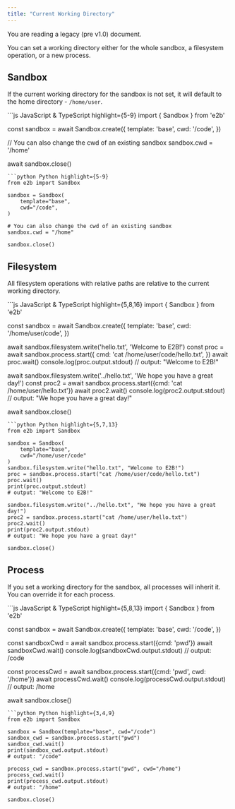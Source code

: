 ```yaml
---
title: "Current Working Directory"
---
```


<Callout icon="circle-exclamation" color="#ff8800" iconType="regular">You are reading a legacy (pre v1.0) document.</Callout>


You can set a working directory either for the whole sandbox, a filesystem operation, or a new process.

## Sandbox

If the current working directory for the sandbox is not set, it will default to the home directory - `/home/user`.

<CodeGroup>
```js JavaScript & TypeScript highlight={5-9}
import { Sandbox } from 'e2b'

const sandbox = await Sandbox.create({
  template: 'base',
  cwd: '/code',
})

// You can also change the cwd of an existing sandbox
sandbox.cwd = '/home'

await sandbox.close()
```
```python Python highlight={5-9}
from e2b import Sandbox

sandbox = Sandbox(
    template="base",
    cwd="/code",
)

# You can also change the cwd of an existing sandbox
sandbox.cwd = "/home"

sandbox.close()
```
</CodeGroup>

## Filesystem

All filesystem operations with relative paths are relative to the current working directory.

<CodeGroup>
```js JavaScript & TypeScript highlight={5,8,16}
import { Sandbox } from 'e2b'

const sandbox = await Sandbox.create({
  template: 'base',
  cwd: '/home/user/code',
})

await sandbox.filesystem.write('hello.txt', 'Welcome to E2B!')
const proc = await sandbox.process.start({
  cmd: 'cat /home/user/code/hello.txt',
})
await proc.wait()
console.log(proc.output.stdout)
// output: "Welcome to E2B!"

await sandbox.filesystem.write('../hello.txt', 'We hope you have a great day!')
const proc2 = await sandbox.process.start({cmd: 'cat /home/user/hello.txt'})
await proc2.wait()
console.log(proc2.output.stdout)
// output: "We hope you have a great day!"

await sandbox.close()
```
```python Python highlight={5,7,13}
from e2b import Sandbox

sandbox = Sandbox(
    template="base",
    cwd="/home/user/code"
)
sandbox.filesystem.write("hello.txt", "Welcome to E2B!")
proc = sandbox.process.start("cat /home/user/code/hello.txt")
proc.wait()
print(proc.output.stdout)
# output: "Welcome to E2B!"

sandbox.filesystem.write("../hello.txt", "We hope you have a great day!")
proc2 = sandbox.process.start("cat /home/user/hello.txt")
proc2.wait()
print(proc2.output.stdout)
# output: "We hope you have a great day!"

sandbox.close()
```
</CodeGroup>

## Process

If you set a working directory for the sandbox, all processes will inherit it. You can override it for each process.

<CodeGroup>
```js JavaScript & TypeScript highlight={5,8,13}
import { Sandbox } from 'e2b'

const sandbox = await Sandbox.create({
  template: 'base',
  cwd: '/code',
})

const sandboxCwd = await sandbox.process.start({cmd: 'pwd'})
await sandboxCwd.wait()
console.log(sandboxCwd.output.stdout)
// output: /code

const processCwd = await sandbox.process.start({cmd: 'pwd', cwd: '/home'})
await processCwd.wait()
console.log(processCwd.output.stdout)
// output: /home

await sandbox.close()
```
```python Python highlight={3,4,9}
from e2b import Sandbox

sandbox = Sandbox(template="base", cwd="/code")
sandbox_cwd = sandbox.process.start("pwd")
sandbox_cwd.wait()
print(sandbox_cwd.output.stdout)
# output: "/code"

process_cwd = sandbox.process.start("pwd", cwd="/home")
process_cwd.wait()
print(process_cwd.output.stdout)
# output: "/home"

sandbox.close()
```
</CodeGroup>
